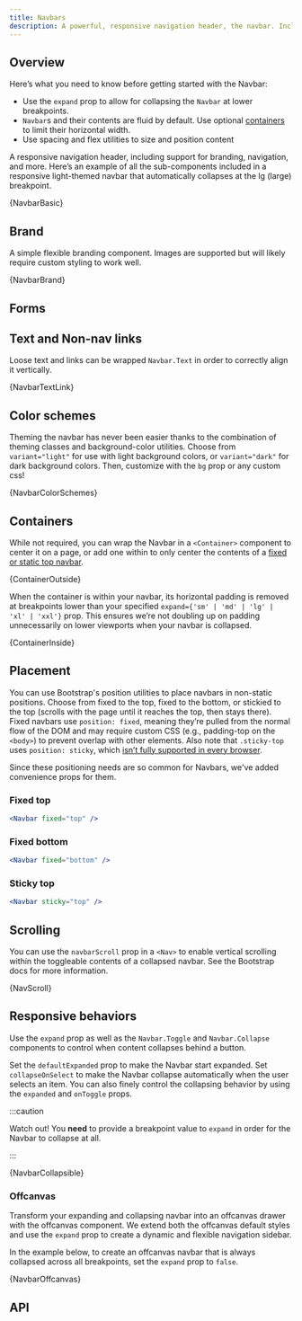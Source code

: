 ```yaml
---
title: Navbars
description: A powerful, responsive navigation header, the navbar. Includes support for branding, navigation, and more.
---
```



## Overview

Here’s what you need to know before getting started with the Navbar:

- Use the `expand` prop to allow for collapsing the `Navbar` at lower breakpoints.
- `Navbar`s and their contents are fluid by default. Use optional
  [containers](#containers) to limit their horizontal width.
- Use spacing and flex utilities to size and position content

A responsive navigation header, including support for branding, navigation, and more.
Here’s an example of all the sub-components included in a responsive light-themed
navbar that automatically collapses at the lg (large) breakpoint.

<CodeBlock language="jsx" live>
  {NavbarBasic}
</CodeBlock>

## Brand

A simple flexible branding component. Images are supported but will
likely require custom styling to work well.

<CodeBlock language="jsx" live>
  {NavbarBrand}
</CodeBlock>

## Forms

## Text and Non-nav links

Loose text and links can be wrapped `Navbar.Text` in order to
correctly align it vertically.

<CodeBlock language="jsx" live>
  {NavbarTextLink}
</CodeBlock>

## Color schemes

Theming the navbar has never been easier thanks to the combination of theming classes
and background-color utilities. Choose from `variant="light"` for use with light
background colors, or `variant="dark"` for dark background colors. Then, customize
with the `bg` prop or any custom css!

<CodeBlock language="jsx" live>
  {NavbarColorSchemes}
</CodeBlock>

## Containers

While not required, you can wrap the Navbar in a `<Container>` component
to center it on a page, or add one within to only center the contents of a
[fixed or static top navbar](#placement).

<CodeBlock language="jsx" live>
  {ContainerOutside}
</CodeBlock>

When the container is within your navbar, its horizontal padding is removed at
breakpoints lower than your specified `expand={'sm' | 'md' | 'lg' | 'xl' | 'xxl'}`
prop. This ensures we’re not doubling up on padding unnecessarily on lower
viewports when your navbar is collapsed.

<CodeBlock language="jsx" live>
  {ContainerInside}
</CodeBlock>

## Placement

You can use Bootstrap's <DocLink path="/utilities/position/">position utilities</DocLink> to
place navbars in non-static positions. Choose from fixed to the top, fixed to the bottom, or
stickied to the top (scrolls with the page until it reaches the top, then stays there). Fixed
navbars use `position: fixed`, meaning they’re pulled from the normal flow of the DOM and may
require custom CSS (e.g., padding-top on the `<body>`) to prevent overlap with other elements.
Also note that `.sticky-top` uses `position: sticky`, which
[isn’t fully supported in every browser](https://caniuse.com/#feat=css-sticky).

Since these positioning needs are so common for Navbars, we've added convenience props for them.

### Fixed top

```jsx
<Navbar fixed="top" />
```

### Fixed bottom

```jsx
<Navbar fixed="bottom" />
```

### Sticky top

```jsx
<Navbar sticky="top" />
```

## Scrolling

You can use the `navbarScroll` prop in a `<Nav>` to enable vertical scrolling within the toggleable
contents of a collapsed navbar. See the <DocLink path="/components/navbar/#scrolling">Bootstrap docs</DocLink>
for more information.

<CodeBlock language="jsx" live>
  {NavScroll}
</CodeBlock>

## Responsive behaviors

Use the `expand` prop as well as the `Navbar.Toggle` and `Navbar.Collapse` components to control
when content collapses behind a button.

Set the `defaultExpanded` prop to make the Navbar start expanded. Set `collapseOnSelect` to make
the Navbar collapse automatically when the user selects an item. You can also finely control
the collapsing behavior by using the `expanded` and `onToggle` props.

:::caution

Watch out! You **need** to provide a breakpoint value to `expand` in order for the Navbar to collapse at all.

:::

<CodeBlock language="jsx" live>
  {NavbarCollapsible}
</CodeBlock>

### Offcanvas

Transform your expanding and collapsing navbar into an offcanvas drawer with the offcanvas component.
We extend both the offcanvas default styles and use the `expand` prop to create a dynamic and
flexible navigation sidebar.

In the example below, to create an offcanvas navbar that is always collapsed across all breakpoints,
set the `expand` prop to `false`.

<CodeBlock language="jsx" live>
  {NavbarOffcanvas}
</CodeBlock>

## API
